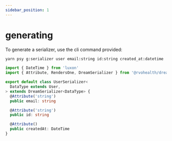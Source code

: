 ```yaml
---
sidebar_position: 1
---
```


# generating

To generate a serializer, use the cli command provided:

```bash
yarn psy g:serializer user email:string id:string created_at:datetime
```

```ts
import { DateTime } from 'luxon'
import { Attribute, RendersOne, DreamSerializer } from '@rvohealth/dream'

export default class UserSerializer<
  DataType extends User,
> extends DreamSerializer<DataType> {
  @Attribute('string')
  public email: string

  @Attribute('string')
  public id: string

  @Attribute()
  public createdAt: DateTime
}
```
